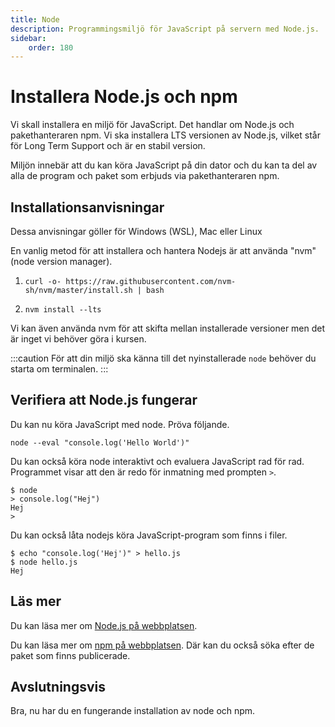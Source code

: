 ```yaml
---
title: Node 
description: Programmingsmiljö för JavaScript på servern med Node.js.
sidebar:
    order: 180
---
```



<CustomFigure
  src={nodejslogo}
  alt="Node.js Logo"
  caption="This is the Node.js logo"
  width={200}
  height={300}
/>



Installera Node.js och npm
===================================

Vi skall installera en miljö för JavaScript. Det handlar om Node.js och pakethanteraren npm. Vi ska installera LTS versionen av Node.js, vilket står för Long Term Support och är en stabil version.

Miljön innebär att du kan köra JavaScript på din dator och du kan ta del av alla de program och paket som erbjuds via pakethanteraren npm.



Installationsanvisningar
-------------------------------

Dessa anvisningar göller för Windows (WSL), Mac eller Linux

En vanlig metod för att installera och hantera Nodejs är att använda "nvm" (node version manager).
<Steps>

1. ```console title="Hämta nvm med cURL"
   curl -o- https://raw.githubusercontent.com/nvm-sh/nvm/master/install.sh | bash
   ```

   

2. ```console title="Installera senaste LTS versionen"
   nvm install --lts
   ```

</Steps>

Vi kan även använda nvm för att skifta mellan installerade versioner men det är inget vi behöver göra i kursen.

:::caution
För att din miljö ska känna till det nyinstallerade `node` behöver du starta om terminalen.
:::

Verifiera att Node.js fungerar
-------------------------------

Du kan nu köra JavaScript med node. Pröva följande.

```console title="Skriv ut 'Hello World' med node"
node --eval "console.log('Hello World')"
```

Du kan också köra node interaktivt och evaluera JavaScript rad för rad. Programmet visar att den är redo för inmatning med prompten `>`.


```console title="Starta node interaktivt"
$ node
> console.log("Hej")
Hej
>
```

Du kan också låta nodejs köra JavaScript-program som finns i filer.

```console title="Exekvera JavaScript från en fil"
$ echo "console.log('Hej')" > hello.js
$ node hello.js
Hej
```



Läs mer
-------------------------------

Du kan läsa mer om [Node.js på webbplatsen](https://nodejs.org/).

Du kan läsa mer om [npm på webbplatsen](https://www.npmjs.com/). Där kan du också söka efter de paket som finns publicerade.



Avslutningsvis
----------------------------

Bra, nu har du en fungerande installation av node och npm.